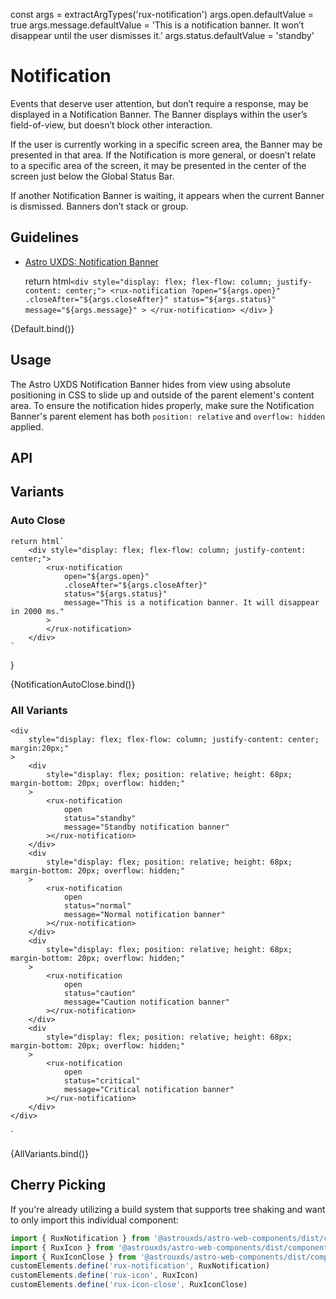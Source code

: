 const args = extractArgTypes('rux-notification')
args.open.defaultValue = true
args.message.defaultValue =
    'This is a notification banner. It won’t disappear until the user dismisses it.'
args.status.defaultValue = 'standby'

<Meta
    title="Components/Notification"
    component="rux-notification"
    argTypes={args}
/>

# Notification

Events that deserve user attention, but don’t require a response, may be displayed in a Notification Banner. The Banner displays within the user’s field-of-view, but doesn’t block other interaction.

If the user is currently working in a specific screen area, the Banner may be presented in that area. If the Notification is more general, or doesn’t relate to a specific area of the screen, it may be presented in the center of the screen just below the Global Status Bar.

If another Notification Banner is waiting, it appears when the current Banner is dismissed. Banners don’t stack or group.

## Guidelines

-   [Astro UXDS: Notification Banner](https://www.astrouxds.com/ui-components/notification-banner)

    return html`
        <div style="display: flex; flex-flow: column; justify-content: center;">
            <rux-notification
                ?open="${args.open}"
                .closeAfter="${args.closeAfter}"
                status="${args.status}"
                message="${args.message}"
            >
            </rux-notification>
        </div>
    `
}

<Canvas>
    <Story name="Default" height="100px">
        {Default.bind()}
    </Story>
</Canvas>

## Usage

The Astro UXDS Notification Banner hides from view using absolute positioning in CSS to slide up and outside of the parent element's content area. To ensure the notification hides properly, make sure the Notification Banner's parent element has both `position: relative` and `overflow: hidden` applied.

## API

<ArgsTable of="rux-notification" />

## Variants

### Auto Close

    return html`
        <div style="display: flex; flex-flow: column; justify-content: center;">
            <rux-notification
                open="${args.open}"
                .closeAfter="${args.closeAfter}"
                status="${args.status}"
                message="This is a notification banner. It will disappear in 2000 ms."
            >
            </rux-notification>
        </div>
    `
}

<Canvas>
    <Story
        args={{
            open: true,
            closeAfter: 2000,
        }}
        name="Auto Close"
        height="100px"
    >
        {NotificationAutoClose.bind()}
    </Story>
</Canvas>

### All Variants

    <div
        style="display: flex; flex-flow: column; justify-content: center; margin:20px;"
    >
        <div
            style="display: flex; position: relative; height: 68px; margin-bottom: 20px; overflow: hidden;"
        >
            <rux-notification
                open
                status="standby"
                message="Standby notification banner"
            ></rux-notification>
        </div>
        <div
            style="display: flex; position: relative; height: 68px; margin-bottom: 20px; overflow: hidden;"
        >
            <rux-notification
                open
                status="normal"
                message="Normal notification banner"
            ></rux-notification>
        </div>
        <div
            style="display: flex; position: relative; height: 68px; margin-bottom: 20px; overflow: hidden;"
        >
            <rux-notification
                open
                status="caution"
                message="Caution notification banner"
            ></rux-notification>
        </div>
        <div
            style="display: flex; position: relative; height: 68px; margin-bottom: 20px; overflow: hidden;"
        >
            <rux-notification
                open
                status="critical"
                message="Critical notification banner"
            ></rux-notification>
        </div>
    </div>
`

<Canvas>
    <Story name="All Variants">{AllVariants.bind()}</Story>
</Canvas>

## Cherry Picking

If you're already utilizing a build system that supports tree shaking and want to only import this individual component:

```js
import { RuxNotification } from '@astrouxds/astro-web-components/dist/components/rux-notification'
import { RuxIcon } from '@astrouxds/astro-web-components/dist/components/rux-icon'
import { RuxIconClose } from '@astrouxds/astro-web-components/dist/components/rux-icon-close'
customElements.define('rux-notification', RuxNotification)
customElements.define('rux-icon', RuxIcon)
customElements.define('rux-icon-close', RuxIconClose)
```
